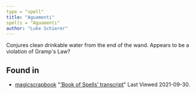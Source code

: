 ```yaml
---
type = "spell"
title: "Aguamenti"
spells = "Aguamenti"
author: "Luke Schierer"
---
```


Conjures clean drinkable water from the end of the wand. Appears to be a violation of Gramp's Law?



## Found in

* [magicscrapbook](https://magicscrapbook.tumblr.com/)
  "[‘Book of Spells’ transcript](https://magicscrapbook.tumblr.com/post/162085200042/book-of-spells-transcript)"
  Last Viewed 2021-09-30.

